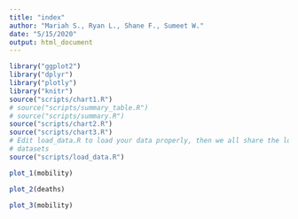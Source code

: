 ```yaml
---
title: "index"
author: "Mariah S., Ryan L., Shane F., Sumeet W."
date: "5/15/2020"
output: html_document
---
```


```r
library("ggplot2")
library("dplyr")
library("plotly")
library("knitr")
source("scripts/chart1.R")
# source("scripts/summary_table.R")
# source("scripts/summary.R")
source("scripts/chart2.R")
source("scripts/chart3.R")
# Edit load_data.R to load your data properly, then we all share the loaded
# datasets
source("scripts/load_data.R")
```

```r
plot_1(mobility)
```

```r
plot_2(deaths)
```

```r
plot_3(mobility)
```